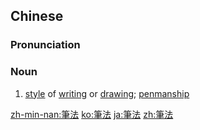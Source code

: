 {{also|笔法}}
==Chinese==
{{zh-forms|s=笔法}}

===Pronunciation===
{{zh-pron
|m=bǐfǎ
|mn=pit-hoat
|cat=n
}}

===Noun===
{{zh-noun}}

# [[style]] of [[writing]] or [[drawing]]; [[penmanship]]

[[zh-min-nan:筆法]]
[[ko:筆法]]
[[ja:筆法]]
[[zh:筆法]]